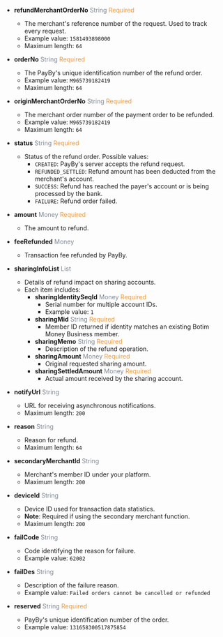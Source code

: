 
- **refundMerchantOrderNo** <font color='#7d8793'>String</font> <font color='#f19938'>Required</font>  
  - The merchant's reference number of the request. Used to track every request.  
  - Example value: `1581493898000`  
  - Maximum length: `64`

- **orderNo** <font color='#7d8793'>String</font> <font color='#f19938'>Required</font>  
  - The PayBy's unique identification number of the refund order.  
  - Example value: `M965739182419`  
  - Maximum length: `64`

- **originMerchantOrderNo** <font color='#7d8793'>String</font> <font color='#f19938'>Required</font>  
  - The merchant order number of the payment order to be refunded.  
  - Example value: `M965739182419`  
  - Maximum length: `64`

- **status** <font color='#7d8793'>String</font> <font color='#f19938'>Required</font>  
  - Status of the refund order. Possible values:  
    - `CREATED`: PayBy's server accepts the refund request.  
    - `REFUNDED_SETTLED`: Refund amount has been deducted from the merchant's account.  
    - `SUCCESS`: Refund has reached the payer's account or is being processed by the bank.  
    - `FAILURE`: Refund order failed.

- **amount** <font color='#7d8793'>Money</font> <font color='#f19938'>Required</font>  
  - The amount to refund.

- **feeRefunded** <font color='#7d8793'>Money</font>  
  - Transaction fee refunded by PayBy.

- **sharingInfoList** <font color='#7d8793'>List</font>  
  - Details of refund impact on sharing accounts.  
  - Each item includes:  
    - **sharingIdentitySeqId** <font color='#7d8793'>Money</font> <font color='#f19938'>Required</font>  
      - Serial number for multiple account IDs.  
      - Example value: `1`  
    - **sharingMid** <font color='#7d8793'>String</font> <font color='#f19938'>Required</font>  
      - Member ID returned if identity matches an existing Botim Money Business member.  
    - **sharingMemo** <font color='#7d8793'>String</font> <font color='#f19938'>Required</font>  
      - Description of the refund operation.  
    - **sharingAmount** <font color='#7d8793'>Money</font> <font color='#f19938'>Required</font>  
      - Original requested sharing amount.  
    - **sharingSettledAmount** <font color='#7d8793'>Money</font> <font color='#f19938'>Required</font>  
      - Actual amount received by the sharing account.

- **notifyUrl** <font color='#7d8793'>String</font>  
  - URL for receiving asynchronous notifications.  
  - Maximum length: `200`

- **reason** <font color='#7d8793'>String</font>  
  - Reason for refund.  
  - Maximum length: `64`

- **secondaryMerchantId** <font color='#7d8793'>String</font>  
  - Merchant's member ID under your platform.  
  - Maximum length: `200`

- **deviceId** <font color='#7d8793'>String</font>  
  - Device ID used for transaction data statistics.  
  - **Note**: Required if using the secondary merchant function.  
  - Maximum length: `200`

- **failCode** <font color='#7d8793'>String</font>  
  - Code identifying the reason for failure.  
  - Example value: `62002`

- **failDes** <font color='#7d8793'>String</font>  
  - Description of the failure reason.  
  - Example value: `Failed orders cannot be cancelled or refunded`

- **reserved** <font color='#7d8793'>String</font> <font color='#f19938'>Required</font>  
  - PayBy's unique identification number of the order.  
  - Example value: `131658300517875854`
